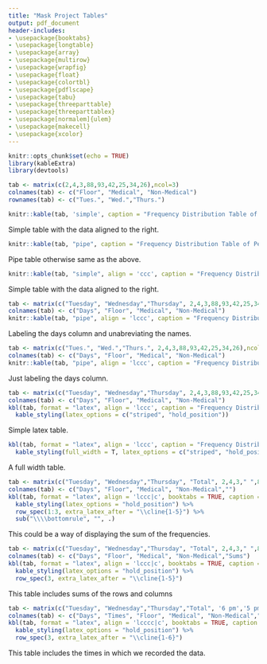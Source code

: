 ---
title: "Mask Project Tables"
output: pdf_document
header-includes:
- \usepackage{booktabs}
- \usepackage{longtable}
- \usepackage{array}
- \usepackage{multirow}
- \usepackage{wrapfig}
- \usepackage{float}
- \usepackage{colortbl}
- \usepackage{pdflscape}
- \usepackage{tabu}
- \usepackage{threeparttable}
- \usepackage{threeparttablex}
- \usepackage[normalem]{ulem}
- \usepackage{makecell}
- \usepackage{xcolor}
---

```{r setup, include=FALSE}
knitr::opts_chunk$set(echo = TRUE)
library(kableExtra)
library(devtools)
```

```{r, echo=FALSE}
tab <- matrix(c(2,4,3,88,93,42,25,34,26),ncol=3)
colnames(tab) <- c("Floor", "Medical", "Non-Medical")
rownames(tab) <- c("Tues.", "Wed.","Thurs.")
```

<!----- This is table 1 code ----->
```{r, echo=FALSE}
knitr::kable(tab, 'simple', caption = "Frequency Distribution Table of People in The Library")
```

Simple table with the data aligned to the right.

<!----- This is table 2 code ----->
```{r, echo=FALSE}
knitr::kable(tab, "pipe", caption = "Frequency Distribution Table of People in The Library")
```

Pipe table otherwise same as the above.

<!----- This is table 3 code ----->
```{r, echo=FALSE}
knitr::kable(tab, "simple", align = 'ccc', caption = "Frequency Distribution Table of People in The Library")
```

Simple table with the data aligned to the right.

<!----- This is table 4 code ----->
```{r, echo=FALSE}
tab <- matrix(c("Tuesday", "Wednesday","Thursday", 2,4,3,88,93,42,25,34,26),ncol=4)
colnames(tab) <- c("Days", "Floor", "Medical", "Non-Medical")
knitr::kable(tab, "pipe", align = 'lccc', caption = "Frequency Distribution Table of People in The Library")
```
Labeling the days column and unabreviating the names.
\newpage
<!----- This is table 5 code ----->
```{r, echo=FALSE}
tab <- matrix(c("Tues.", "Wed.","Thurs.", 2,4,3,88,93,42,25,34,26),ncol=4)
colnames(tab) <- c("Days", "Floor", "Medical", "Non-Medical")
knitr::kable(tab, "pipe", align = 'lccc', caption = "Frequency Distribution Table of People in The Library")
```
Just labeling the days column.

<!----- This is table 6 code ----->
```{r, echo=FALSE}
tab <- matrix(c("Tuesday", "Wednesday","Thursday", 2,4,3,88,93,42,25,34,26),ncol=4)
colnames(tab) <- c("Days", "Floor", "Medical", "Non-Medical")
kbl(tab, format = "latex", align = 'lccc', caption = "Frequency Distribution Table of People in The Library") %>%
  kable_styling(latex_options = c("striped", "hold_position"))
```
Simple latex table.

<!----- This is table 7 code ----->
```{r, echo=FALSE}
kbl(tab, format = "latex", align = 'lccc', caption = "Frequency Distribution Table of People in The Library") %>%
  kable_styling(full_width = T, latex_options = c("striped", "hold_position"))
```
A full width table.

<!----- This is table 8 code ----->
```{r, echo=FALSE}
tab <- matrix(c("Tuesday", "Wednesday","Thursday", "Total", 2,4,3," ",88,93,42,223, 25,34,26,85, " "," "," ",308),ncol=5)
colnames(tab) <- c("Days", "Floor", "Medical", "Non-Medical","")
kbl(tab, format = "latex", align = 'lccc|c', booktabs = TRUE, caption = "Frequency Distribution Table of People in The Library") %>%
  kable_styling(latex_options = "hold_position") %>%
  row_spec(1:3, extra_latex_after = "\\cline{1-5}") %>%
  sub("\\\\bottomrule", "", .)
```

This could be a way of displaying the sum of the frequencies.

<!----- This is table 9 code ----->
```{r, echo=FALSE}
tab <- matrix(c("Tuesday", "Wednesday","Thursday", "Total", 2,4,3," ",88,93,42,223, 25,34,26,85, 113,127,88,308),ncol=5)
colnames(tab) <- c("Days", "Floor", "Medical", "Non-Medical","Sums")
kbl(tab, format = "latex", align = 'lccc|c', booktabs = TRUE, caption = "Frequency Distribution Table of People in The Library") %>%
  kable_styling(latex_options = "hold_position") %>%
  row_spec(3, extra_latex_after = "\\cline{1-5}")
```
This table includes sums of the rows and columns
\newpage

<!----- This is table 10 code ----->
```{r, echo=FALSE}
tab <- matrix(c("Tuesday", "Wednesday","Thursday","Total", '6 pm','5 pm','8 pm'," ", 2,4,3," ", 88,93,42,223, 25,34,26,85, 113,127,88,308),ncol=6)
colnames(tab) <- c("Days", "Times", "Floor", "Medical", "Non-Medical","Sum")
kbl(tab, format = "latex", align = 'lcccc|c', booktabs = TRUE, caption = "Frequency Distribution Table of People in The Library") %>%
  kable_styling(latex_options = "hold_position") %>%
  row_spec(3, extra_latex_after = "\\cline{1-6}")
```

This table includes the times in which we recorded the data.






